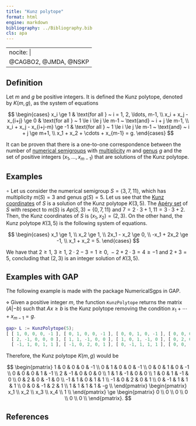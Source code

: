 ```yaml
---
title: "Kunz polytope"
format: html
engine: markdown
bibliography: ../Bibliography.bib
cls: apa
---
```


---
nocite: |
  @CAGBO2, @JMDA, @NSKP
---

<!-- referencia CAGB02 en NumGAP, 3.1-20 // NS-and-Kunz-polytope -->

## Definition

Let $m$ and $g$ be positive integers. It is defined the Kunz polytope, denoted by $K(m,g)$, as the system of equations

$$
\begin{cases}
  x_i \ge 1 & \text{for all } ~ i = 1, 2, \ldots, m-1, \\
  x_i + x_j - x_{i+j} \ge 0 & \text{for all } ~ 1 \le i \le j \le m-1 ~ \text{and} ~ i + j \le m-1, \\
  x_i + x_j - x_{i+j-m} \ge -1 & \text{for all } ~ 1 \le i \le j \le m-1 ~ \text{and} ~ i + j \ge m+1, \\
  x_1 + x_2 + \cdots + x_{m-1} = g.
\end{cases}
$$

It can be proven that there is a one-to-one correspondence between the number of [numerical semigroups](Numerical-semigroup.qmd) with [multiplicity](Multiplicity.qmd) $m$ and [genus](Genus.qmd) $g$ and the set of positive integers $(x_1, \ldots, x_{m-1})$ that are solutions of the Kunz polytope.

## Examples

$\circ$ Let us consider the numerical semigroup $S = \langle 3, 7, 11 \rangle$, which has multiplicity $m(S) = 3$ and genus $g(S) = 5$. Let us see that the [Kunz coordinates](Kunz-coordinates.qmd) of $S$ is a solution of the Kunz polytope $K(3,5)$. The [Apéry set](Apery-set.qmd) of $S$ with respect to $m(S)$ is $Ap(S,3) = \{0, 7, 11\}$ and $7 = 2 \cdot 3 + 1, 11 = 3 \cdot 3 + 2$. Then, the Kunz coordinates of $S$ is $(x_1, x_2) = (2,3)$. On the other hand, the Kunz polytope $K(3, 5)$ is the following system of equations.

$$
\begin{cases}
  x_1 \ge 1, \\
  x_2 \ge 1, \\
  2x_1 - x_2 \ge 0, \\
  -x_1 + 2x_2 \ge -1, \\
  x_1 + x_2 = 5.
\end{cases}
$$

We have that $2 \ge 1, ~ 3 \ge 1, ~ 2 \cdot 2 - 3 = 1 \ge 0, ~-2 + 2 \cdot 3 = 4 \ge -1$ and $2 + 3 = 5$, concluding that $(2,3)$ is an integer solution of $K(3,5)$.

## Examples with GAP

The following example is made with the package NumericalSgps in GAP.

$\diamond$ Given a positive integer $m$, the function `KunzPolytope` returns the matrix $(A | -b)$ such that $Ax \ge b$ is the Kunz polytope removing the condition $x_1 + \cdots + x_{m-1} = g$.

``` gap
gap> L := KunzPolytope(5);
[ [ 1, 0, 0, 0, -1 ], [ 0, 1, 0, 0, -1 ], [ 0, 0, 1, 0, -1 ], [ 0, 0, 0, 1, -1 ],
  [ 2, -1, 0, 0, 0 ], [ 1, 1, -1, 0, 0 ], [ 1, 0, 1, -1, 0 ], [ 0, 2, 0, -1, 0 ],
  [ -1, 1, 0, 1, 1 ], [ -1, 0, 2, 0, 1 ], [ 0, -1, 1, 1, 1 ], [ 0, 0, -1, 2, 1 ] ]
```

Therefore, the Kunz polytope $K(m,g)$ would be

$$
\begin{pmatrix}
  1 & 0 & 0 & 0 & -1 \\
  0 & 1 & 0 & 0 & -1 \\
  0 & 0 & 1 & 0 & -1 \\
  0 & 0 & 0 & 1 & -1 \\
  2 & -1 & 0 & 0 & 0 \\
  1 & 1 & -1 & 0 & 0 \\
  1 & 0 & 1 & -1 & 0 \\
  0 & 2 & 0 & -1 & 0 \\
  -1 & 1 & 0 & 1 & 1 \\
  -1 & 0 & 2 & 0 & 1 \\
  0 & -1 & 1 & 1 & 1 \\
  0 & 0 & -1 & 2 & 1 \\
  1 & 1 & 1 & 1 & -g \\
\end{pmatrix}
\begin{pmatrix}
  x_1 \\
  x_2 \\
  x_3 \\
  x_4 \\
  1 \\
\end{pmatrix}
\ge 
\begin{pmatrix}
  0 \\
  0 \\
  0 \\
  0 \\
  0 \\
  0 \\
\end{pmatrix}.
$$

## References

::: {#refs}
:::
